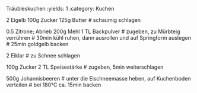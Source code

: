 Träubleskuchen
:yields: 1
:category: Kuchen

2 Eigelb
100g Zucker
125g Butter
# schaumig schlagen

0.5 Zitrone; Abrieb
200g Mehl
1 TL Backpulver
# zugeben, zu Mürbteig verrühren
# 30min kühl ruhen, dann ausrollen und auf Springform auslegen
# 25min goldgelb backen

2 Eiklar
# zu Schnee schlagen

100g Zucker
2 TL Speisestärke
# zugeben, 5min weiterschlagen

500g Johannisbeeren
# unter die Eischneemasse heben, auf Kuchenboden verteilen
# bei 180°C ca. 15min backen
